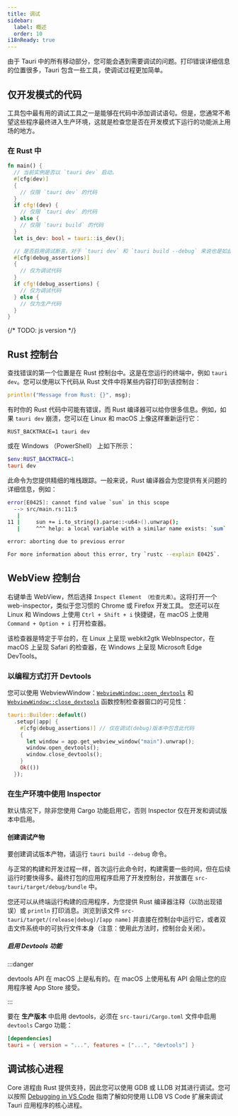 ```yaml
---
title: 调试
sidebar:
  label: 概述
  order: 10
i18nReady: true
---
```



由于 Tauri 中的所有移动部分，您可能会遇到需要调试的问题。打印错误详细信息的位置很多，Tauri 包含一些工具，使调试过程更加简单。

## 仅开发模式的代码

工具包中最有用的调试工具之一是能够在代码中添加调试语句。但是，您通常不希望这些程序最终进入生产环境，这就是检查您是否在开发模式下运行的功能派上用场的地方。

### 在 Rust 中

```rs frame=none
fn main() {
  // 当前实例是否以 `tauri dev` 启动。
  #[cfg(dev)]
  {
    // 仅限 `tauri dev` 的代码
  }
  if cfg!(dev) {
    // 仅限 `tauri dev` 的代码
  } else {
    // 仅限 `tauri build` 的代码
  }
  let is_dev: bool = tauri::is_dev();

  // 是否启用调试断言。对于 `tauri dev` 和 `tauri build --debug` 来说也是如此。
  #[cfg(debug_assertions)]
  {
    // 仅为调试代码
  }
  if cfg!(debug_assertions) {
    // 仅为调试代码
  } else {
    // 仅为生产代码
  }
}

```

{/* TODO: js version */}

## Rust 控制台

查找错误的第一个位置是在 Rust 控制台中。这是在您运行的终端中，例如 `tauri dev`。您可以使用以下代码从 Rust 文件中将某些内容打印到该控制台：

```rust frame=none
println!("Message from Rust: {}", msg);
```

有时你的 Rust 代码中可能有错误，而 Rust 编译器可以给你很多信息。例如，如果 `tauri dev` 崩溃，您可以在 Linux 和 macOS 上像这样重新运行它：

```shell frame=none
RUST_BACKTRACE=1 tauri dev
```

或在 Windows （PowerShell） 上如下所示：

```powershell frame=none
$env:RUST_BACKTRACE=1
tauri dev
```

此命令为您提供精细的堆栈跟踪。一般来说，Rust 编译器会为您提供有关问题的详细信息，例如：

```bash frame=none
error[E0425]: cannot find value `sun` in this scope
  --> src/main.rs:11:5
   |
11 |     sun += i.to_string().parse::<u64>().unwrap();
   |     ^^^ help: a local variable with a similar name exists: `sum`

error: aborting due to previous error

For more information about this error, try `rustc --explain E0425`.
```

## WebView 控制台

右键单击 WebView，然后选择 `Inspect Element （检查元素）`。这将打开一个 web-inspector，类似于您习惯的 Chrome 或 Firefox 开发工具。
您还可以在 Linux 和 Windows 上使用 `Ctrl + Shift + i` 快捷键，在 macOS 上使用 `Command + Option + i` 打开检查器。

该检查器是特定于平台的，在 Linux 上呈现 webkit2gtk WebInspector，在 macOS 上呈现 Safari 的检查器，在 Windows 上呈现 Microsoft Edge DevTools。

### 以编程方式打开 Devtools

您可以使用 WebviewWindow：[`WebviewWindow::open_devtools`] 和 [`WebviewWindow::close_devtools`] 函数控制检查器窗口的可见性：

```rust
tauri::Builder::default()
  .setup(|app| {
    #[cfg(debug_assertions)] // 仅在调试(debug)版本中包含此代码
    {
      let window = app.get_webview_window("main").unwrap();
      window.open_devtools();
      window.close_devtools();
    }
    Ok(())
  });
```

### 在生产环境中使用 Inspector

默认情况下，除非您使用 Cargo 功能启用它，否则 Inspector 仅在开发和调试版本中启用。

#### 创建调试产物

要创建调试版本产物，请运行 `tauri build --debug` 命令。

<CommandTabs
  npm="npm run tauri build -- --debug"
  yarn="yarn tauri build --debug"
  pnpm="pnpm tauri build --debug"
  cargo="cargo tauri build --debug"
/>

与正常的构建和开发过程一样，首次运行此命令时，构建需要一些时间，但在后续运行时要快得多。最终打包的应用程序启用了开发控制台，并放置在 `src-tauri/target/debug/bundle` 中。

您还可以从终端运行构建的应用程序，为您提供 Rust 编译器注释（以防出现错误）或 `println` 打印消息。浏览到该文件 `src-tauri/target/(release|debug)/[app name]` 并直接在控制台中运行它，或者双击文件系统中的可执行文件本身（注意：使用此方法时，控制台会关闭）。

##### 启用 Devtools 功能

:::danger

devtools API 在 macOS 上是私有的。在 macOS 上使用私有 API 会阻止您的应用程序被 App Store 接受。

:::

要在 **生产版本** 中启用 devtools，必须在 `src-tauri/Cargo.toml` 文件中启用 `devtools` Cargo 功能：

```toml
[dependencies]
tauri = { version = "...", features = ["...", "devtools"] }
```

## 调试核心进程

Core 进程由 Rust 提供支持，因此您可以使用 GDB 或 LLDB 对其进行调试。您可以按照 [Debugging in VS Code] 指南了解如何使用 LLDB VS Code 扩展来调试 Tauri 应用程序的核心进程。

[debugging in vs code]: /zh-cn/develop/debug/vscode/
[`WebviewWindow::open_devtools`]: https://docs.rs/tauri/2.0.0/tauri/webview/struct.WebviewWindow.html#method.open_devtools
[`WebviewWindow::close_devtools`]: https://docs.rs/tauri/2.0.0/tauri/webview/struct.WebviewWindow.html#method.close_devtools
